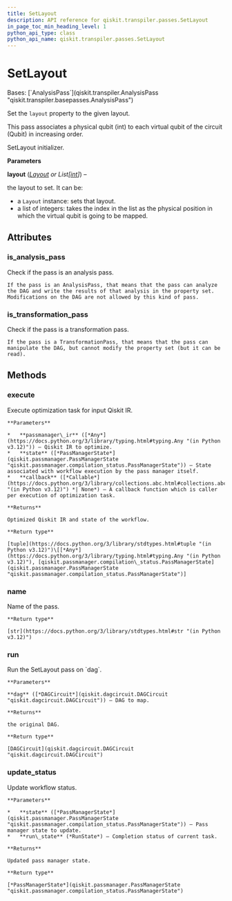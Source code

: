 ```yaml
---
title: SetLayout
description: API reference for qiskit.transpiler.passes.SetLayout
in_page_toc_min_heading_level: 1
python_api_type: class
python_api_name: qiskit.transpiler.passes.SetLayout
---
```


# SetLayout

<Class id="qiskit.transpiler.passes.SetLayout" isDedicatedPage={true} github="https://github.com/Qiskit/qiskit/tree/stable/1.2/qiskit/transpiler/passes/layout/set_layout.py#L19-L69" signature="qiskit.transpiler.passes.SetLayout(*args, **kwargs)" modifiers="class">
  Bases: [`AnalysisPass`](qiskit.transpiler.AnalysisPass "qiskit.transpiler.basepasses.AnalysisPass")

  Set the `layout` property to the given layout.

  This pass associates a physical qubit (int) to each virtual qubit of the circuit (Qubit) in increasing order.

  SetLayout initializer.

  **Parameters**

  **layout** ([*Layout*](qiskit.transpiler.Layout "qiskit.transpiler.Layout") *or List\[*[*int*](https://docs.python.org/3/library/functions.html#int "(in Python v3.12)")*]*) –

  the layout to set. It can be:

  *   a `Layout` instance: sets that layout.
  *   a list of integers: takes the index in the list as the physical position in which the virtual qubit is going to be mapped.

  ## Attributes

  ### is\_analysis\_pass

  <Attribute id="qiskit.transpiler.passes.SetLayout.is_analysis_pass">
    Check if the pass is an analysis pass.

    If the pass is an AnalysisPass, that means that the pass can analyze the DAG and write the results of that analysis in the property set. Modifications on the DAG are not allowed by this kind of pass.
  </Attribute>

  ### is\_transformation\_pass

  <Attribute id="qiskit.transpiler.passes.SetLayout.is_transformation_pass">
    Check if the pass is a transformation pass.

    If the pass is a TransformationPass, that means that the pass can manipulate the DAG, but cannot modify the property set (but it can be read).
  </Attribute>

  ## Methods

  ### execute

  <Function id="qiskit.transpiler.passes.SetLayout.execute" github="https://github.com/Qiskit/qiskit/tree/stable/1.2/qiskit/passmanager/base_tasks.py#L72-L118" signature="execute(passmanager_ir, state, callback=None)">
    Execute optimization task for input Qiskit IR.

    **Parameters**

    *   **passmanager\_ir** ([*Any*](https://docs.python.org/3/library/typing.html#typing.Any "(in Python v3.12)")) – Qiskit IR to optimize.
    *   **state** ([*PassManagerState*](qiskit.passmanager.PassManagerState "qiskit.passmanager.compilation_status.PassManagerState")) – State associated with workflow execution by the pass manager itself.
    *   **callback** ([*Callable*](https://docs.python.org/3/library/collections.abc.html#collections.abc.Callable "(in Python v3.12)") *| None*) – A callback function which is caller per execution of optimization task.

    **Returns**

    Optimized Qiskit IR and state of the workflow.

    **Return type**

    [tuple](https://docs.python.org/3/library/stdtypes.html#tuple "(in Python v3.12)")\[[*Any*](https://docs.python.org/3/library/typing.html#typing.Any "(in Python v3.12)"), [qiskit.passmanager.compilation\_status.PassManagerState](qiskit.passmanager.PassManagerState "qiskit.passmanager.compilation_status.PassManagerState")]
  </Function>

  ### name

  <Function id="qiskit.transpiler.passes.SetLayout.name" github="https://github.com/Qiskit/qiskit/tree/stable/1.2/qiskit/passmanager/base_tasks.py#L68-L70" signature="name()">
    Name of the pass.

    **Return type**

    [str](https://docs.python.org/3/library/stdtypes.html#str "(in Python v3.12)")
  </Function>

  ### run

  <Function id="qiskit.transpiler.passes.SetLayout.run" github="https://github.com/Qiskit/qiskit/tree/stable/1.2/qiskit/transpiler/passes/layout/set_layout.py#L40-L69" signature="run(dag)">
    Run the SetLayout pass on `dag`.

    **Parameters**

    **dag** ([*DAGCircuit*](qiskit.dagcircuit.DAGCircuit "qiskit.dagcircuit.DAGCircuit")) – DAG to map.

    **Returns**

    the original DAG.

    **Return type**

    [DAGCircuit](qiskit.dagcircuit.DAGCircuit "qiskit.dagcircuit.DAGCircuit")
  </Function>

  ### update\_status

  <Function id="qiskit.transpiler.passes.SetLayout.update_status" github="https://github.com/Qiskit/qiskit/tree/stable/1.2/qiskit/passmanager/base_tasks.py#L120-L138" signature="update_status(state, run_state)">
    Update workflow status.

    **Parameters**

    *   **state** ([*PassManagerState*](qiskit.passmanager.PassManagerState "qiskit.passmanager.compilation_status.PassManagerState")) – Pass manager state to update.
    *   **run\_state** (*RunState*) – Completion status of current task.

    **Returns**

    Updated pass manager state.

    **Return type**

    [*PassManagerState*](qiskit.passmanager.PassManagerState "qiskit.passmanager.compilation_status.PassManagerState")
  </Function>
</Class>

